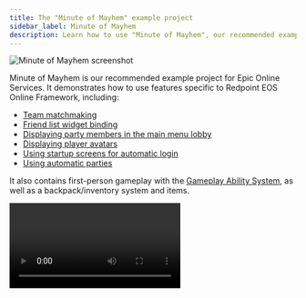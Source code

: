 ```yaml
---
title: The "Minute of Mayhem" example project
sidebar_label: Minute of Mayhem
description: Learn how to use "Minute of Mayhem", our recommended example project for Epic Online Services.
---
```




![Minute of Mayhem screenshot](../img/minute.png)

Minute of Mayhem is our recommended example project for Epic Online Services. It demonstrates how to use features specific to Redpoint EOS Online Framework, including:

- [Team matchmaking](../../matchmaking/index.md)
- [Friend list widget binding](../../framework/bind_friends_list.mdx)
- [Displaying party members in the main menu lobby](../../framework/party_members.mdx)
- [Displaying player avatars](../../framework/displaying_avatars.mdx)
- [Using startup screens for automatic login](../../framework/automatic_login.mdx)
- [Using automatic parties](../../framework/automatic_parties.mdx)

It also contains first-person gameplay with the [Gameplay Ability System](https://dev.epicgames.com/documentation/en-us/unreal-engine/gameplay-ability-system-for-unreal-engine), as well as a backpack/inventory system and items.

<Video url={videoPreview} />

## Downloading the example project

You can download the example project by [cloning the repository from our GitLab](https://src.redpoint.games/redpointgames/examples). For instructions on how to use Git to download a repository, view our instructions on [cloning repositories from GitLab](https://docs.redpoint.games/docs/support/clone_from_gitlab).

<Button
  href="https://src.redpoint.games/redpointgames/examples"
  text="Download Minute of Mayhem from GitLab"
/>
